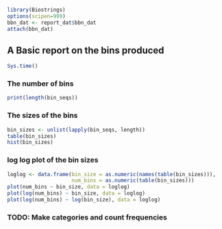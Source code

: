 ```r
library(Biostrings)
options(scipen=999)
bbn_dat <- report_dat$bbn_dat
attach(bbn_dat)
```

## A Basic report on the bins produced

```r
Sys.time()
```

### The number of bins

```r
print(length(bin_seqs))
```

### The sizes of the bins

```r
bin_sizes <- unlist(lapply(bin_seqs, length))
table(bin_sizes)
hist(bin_sizes)
```

### log log plot of the bin sizes

```r
loglog <- data.frame(bin_size = as.numeric(names(table(bin_sizes))),
                     num_bins = as.numeric(table(bin_sizes)))
plot(num_bins ~ bin_size, data = loglog)
plot(log(num_bins) ~ bin_size, data = loglog)
plot(log(num_bins) ~ log(bin_size), data = loglog)
```

### TODO: Make categories and count frequencies
